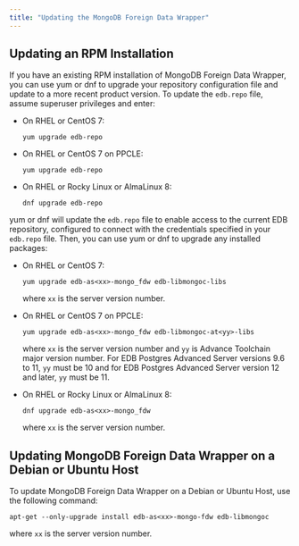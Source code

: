 ```yaml
---
title: "Updating the MongoDB Foreign Data Wrapper"
---
```


<div id="updating_the_mongo_data_adapter" class="registered_link"></div>

## Updating an RPM Installation

If you have an existing RPM installation of MongoDB Foreign Data Wrapper, you can use yum or dnf to upgrade your repository configuration file and update to a more recent product version. To update the `edb.repo` file, assume superuser privileges and enter:

-   On RHEL or CentOS 7:

     `yum upgrade edb-repo`

-   On RHEL or CentOS 7 on PPCLE:

     `yum upgrade edb-repo`

-   On RHEL or Rocky Linux or AlmaLinux 8:

     `dnf upgrade edb-repo`

yum or dnf will update the `edb.repo` file to enable access to the current EDB repository, configured to connect with the credentials specified in your `edb.repo` file. Then, you can use yum or dnf to upgrade any installed packages:

-   On RHEL or CentOS 7:

     `yum upgrade edb-as<xx>-mongo_fdw edb-libmongoc-libs`

    where `xx` is the server version number.

-   On RHEL or CentOS 7 on PPCLE:

     `yum upgrade edb-as<xx>-mongo_fdw edb-libmongoc-at<yy>-libs`
     
    where `xx` is the server version number and  `yy` is Advance Toolchain major version number. For EDB Postgres Advanced Server versions 9.6 to 11, `yy` must be 10 and for EDB Postgres Advanced Server version 12 and later, `yy` must be 11. 

-   On RHEL or Rocky Linux or AlmaLinux 8:

     `dnf upgrade edb-as<xx>-mongo_fdw`

    where `xx` is the server version number.

## Updating MongoDB Foreign Data Wrapper on a Debian or Ubuntu Host

To update MongoDB Foreign Data Wrapper on a Debian or Ubuntu Host, use the following command:

 `apt-get --only-upgrade install edb-as<xx>-mongo-fdw edb-libmongoc`

 where `xx` is the server version number.
